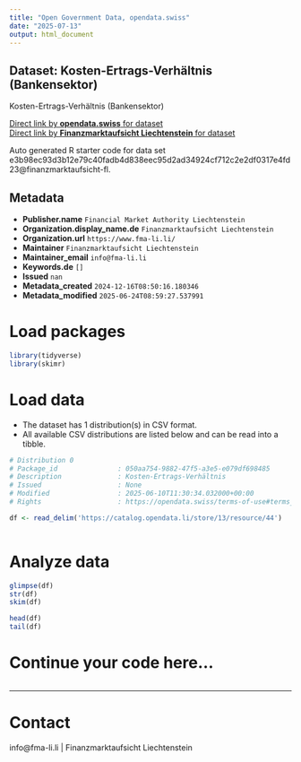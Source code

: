 ```yaml
---
title: "Open Government Data, opendata.swiss"
date: "2025-07-13"
output: html_document
---
```


## Dataset: Kosten-Ertrags-Verhältnis (Bankensektor)

Kosten-Ertrags-Verhältnis (Bankensektor)

[Direct link by **opendata.swiss** for dataset](https://opendata.swiss/de/dataset/kosten-ertrags-verhaltnis-bankensektor)<br>
[Direct link by **Finanzmarktaufsicht Liechtenstein** for dataset]()

Auto generated R starter code for data set e3b98ec93d3b12e79c40fadb4d838eec95d2ad34924cf712c2e2df0317e4fd23@finanzmarktaufsicht-fl.

## Metadata

- **Publisher.name** `Financial Market Authority Liechtenstein`
- **Organization.display_name.de** `Finanzmarktaufsicht Liechtenstein`
- **Organization.url** `https://www.fma-li.li/`
- **Maintainer** `Finanzmarktaufsicht Liechtenstein`
- **Maintainer_email** `info@fma-li.li`
- **Keywords.de** `[]`
- **Issued** `nan`
- **Metadata_created** `2024-12-16T08:50:16.180346`
- **Metadata_modified** `2025-06-24T08:59:27.537991`


# Load packages

```r

library(tidyverse)
library(skimr)

```

# Load data

-   The dataset has 1 distribution(s) in CSV format.
-   All available CSV distributions are listed below and can be read into a tibble.

```r

# Distribution 0
# Package_id               : 050aa754-9882-47f5-a3e5-e079df698485
# Description              : Kosten-Ertrags-Verhältnis
# Issued                   : None
# Modified                 : 2025-06-10T11:30:34.032000+00:00
# Rights                   : https://opendata.swiss/terms-of-use#terms_by

df <- read_delim('https://catalog.opendata.li/store/13/resource/44')



```

# Analyze data

```r

glimpse(df)
str(df)
skim(df)

head(df)
tail(df)

```

# Continue your code here...

```r

```

------------------------------------------------------------------------

# Contact

info@fma-li.li | Finanzmarktaufsicht Liechtenstein
